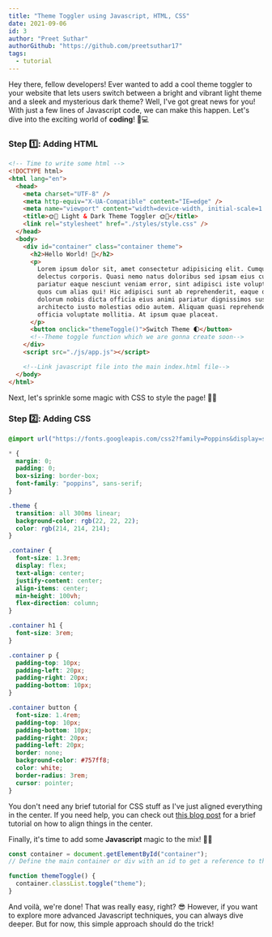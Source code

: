 ```yaml
---
title: "Theme Toggler using Javascript, HTML, CSS"
date: 2021-09-06
id: 3
author: "Preet Suthar"
authorGithub: "https://github.com/preetsuthar17"
tags:
  - tutorial
---
```


Hey there, fellow developers! Ever wanted to add a cool theme toggler to your website that lets users switch between a bright and vibrant light theme and a sleek and mysterious dark theme? Well, I've got great news for you! With just a few lines of Javascript code, we can make this happen. Let's dive into the exciting world of **coding**! 🚀💻

### Step 1️⃣: Adding HTML

```html
<!-- Time to write some html -->
<!DOCTYPE html>
<html lang="en">
  <head>
    <meta charset="UTF-8" />
    <meta http-equiv="X-UA-Compatible" content="IE=edge" />
    <meta name="viewport" content="width=device-width, initial-scale=1.0" />
    <title>🌞🌚 Light & Dark Theme Toggler 🌞🌚</title>
    <link rel="stylesheet" href="./styles/style.css" />
  </head>
  <body>
    <div id="container" class="container theme">
      <h2>Hello World! 👋</h2>
      <p>
        Lorem ipsum dolor sit, amet consectetur adipisicing elit. Cumque veniam
        delectus corporis. Quasi nemo natus doloribus sed ipsam eius cupiditate
        pariatur eaque nesciunt veniam error, sint adipisci iste voluptatibus
        quos cum alias qui! Hic adipisci sunt ab reprehenderit, eaque deleniti
        dolorum nobis dicta officia eius animi pariatur dignissimos suscipit
        architecto iusto molestias odio autem. Aliquam quasi reprehenderit
        officia voluptate mollitia. At ipsum quae placeat.
      </p>
      <button onclick="themeToggle()">Switch Theme 🌓</button>
      <!--Theme toggle function which we are gonna create soon-->
    </div>
    <script src="./js/app.js"></script>

    <!--Link javascript file into the main index.html file-->
  </body>
</html>
```

Next, let's sprinkle some magic with CSS to style the page! 💅✨

### Step 2️⃣: Adding CSS

```css
@import url("https://fonts.googleapis.com/css2?family=Poppins&display=swap");

* {
  margin: 0;
  padding: 0;
  box-sizing: border-box;
  font-family: "poppins", sans-serif;
}

.theme {
  transition: all 300ms linear;
  background-color: rgb(22, 22, 22);
  color: rgb(214, 214, 214);
}

.container {
  font-size: 1.3rem;
  display: flex;
  text-align: center;
  justify-content: center;
  align-items: center;
  min-height: 100vh;
  flex-direction: column;
}

.container h1 {
  font-size: 3rem;
}

.container p {
  padding-top: 10px;
  padding-left: 20px;
  padding-right: 20px;
  padding-bottom: 10px;
}

.container button {
  font-size: 1.4rem;
  padding-top: 10px;
  padding-bottom: 10px;
  padding-right: 20px;
  padding-left: 20px;
  border: none;
  background-color: #757ff8;
  color: white;
  border-radius: 3rem;
  cursor: pointer;
}
```

You don't need any brief tutorial for CSS stuff as I've just aligned everything in the center. If you need help, you can check out [this blog post](https://preetsuthar.me/posts/div-centering-css) for a brief tutorial on how to align things in the center.

Finally, it's time to add some **Javascript** magic to the mix! 🎉🔮

```js
const container = document.getElementById("container");
// Define the main container or div with an id to get a reference to that code.

function themeToggle() {
  container.classList.toggle("theme");
}
```

And voilà, we're done! That was really easy, right? 😎 However, if you want to explore more advanced Javascript techniques, you can always dive deeper. But for now, this simple approach should do the trick!

